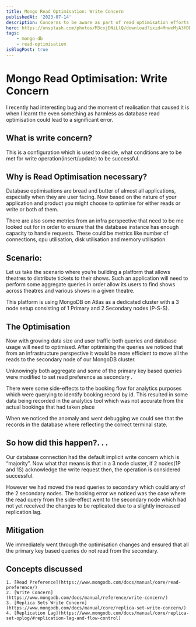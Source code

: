 ```yaml
---
title: Mongo Read Optimisation: Write Concern
publishedAt: '2023-07-14'
description: Concerns to be aware as part of read optimisation efforts in MongoDB
hero: https://unsplash.com/photos/M3cxjDNiLlQ/download?ixid=MnwxMjA3fDB8MXxzZWFyY2h8NHx8b3JkZXJ8fDB8fHx8MTYzOTE3NDc2OA&force=true&w=1920
tags:
    - mongo-db
    - read-optimisation
isBlogPost: true
---
```


# Mongo Read Optimisation: Write Concern

I recently had interesting bug and the moment of realisation that caused it is when I learnt the even something as harmless as database read optimisation could lead to a significant error.

## What is write concern?

This is a configuration which is used to decide, what conditions are to be met for write operation(insert/update) to be successful.

## Why is Read Optimisation necessary?

Database optimisations are bread and butter of almost all applications, especially when they are user facing. Now based on the nature of your application and product you might choose to optimise for either reads or write or both of them.

There are also some metrics from an infra perspective that need to be me looked out for in order to ensure that the database instance has enough capacity to handle requests. These could be metrics like number of connections, cpu utilisation, disk utilisation and memory utilisation.

## Scenario:

Let us take the scenario where you’re building a platform that allows theatres to distribute tickets to their shows. Such an application will need to perform some aggregate queries in order allow its users to find shows across theatres and various shows in a given theatre.

This platform is using MongoDB on Atlas as a dedicated cluster with a 3 node setup consisting of 1 Primary and 2 Secondary nodes (P-S-S).

## The Optimisation

Now with growing data size and user traffic both queries and database usage will need to optimised. After optimising the queries we noticed that from an infrastructure perspective it would be more efficient to move all the reads to the secondary node of our MongoDB cluster.

Unknowingly both aggregate and some of the primary key based queries were modified to set read preference as secondary .

There were some side-effects to the booking flow for analytics purposes which were querying to identify booking record by id. This resulted in some data being recorded in the analytics tool which was not accurate from the actual bookings that had taken place

When we noticed the anomaly and went debugging we could see that the records in the database where reflecting the correct terminal state.

## So how did this happen?. . .

Our database connection had the default implicit write concern which is “majority”. Now what that means is that in a 3 node cluster, if 2 nodes(1P and 1S) acknowledge the write request then, the operation is considered successful.

However we had moved the read queries to secondary which could any of the 2 secondary nodes. The booking error we noticed was the case where the read query from the side-effect went to the secondary node which had not yet received the changes to be replicated due to a slightly increased replication lag.

## Mitigation

We immediately went through the optimisation changes and ensured that all the primary key based queries do not read from the secondary.

## Concepts discussed

    1. [Read Preference](https://www.mongodb.com/docs/manual/core/read-preference/)
    2. [Write Concern](https://www.mongodb.com/docs/manual/reference/write-concern/)
    3. [Replica Sets Write Concern](https://www.mongodb.com/docs/manual/core/replica-set-write-concern/)
    4. [Replication Lag](https://www.mongodb.com/docs/manual/core/replica-set-oplog/#replication-lag-and-flow-control)
